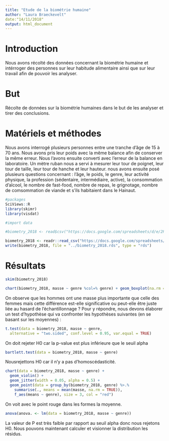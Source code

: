 ```yaml
---
title: "Etude de la biométrie humaine"
author: "Laura Braeckevelt"
date:"14/11/2018"
output: html_document
---
```


# Introduction
Nous avons récolté des données concernant la biométrie humaine et intérroger des personnes sur leur habitude alimentaire ainsi que sur leur travail afin de pouvoir les analyser.

# But
Récolte de données sur la biométrie humaines dans le but de les analyser et tirer des conclusions.

# Matériels et méthodes

Nous avons interrogé plusieurs personnes entre une tranche d'âge de 15 à 70 ans. Nous avons pris leur poids avec la même balance afin de conserver la même erreur. Nous l'avons ensuite converti avec l'erreur de la balance en laboratoire. Un mètre ruban nous a servi à mesurer leur tour de poignet, leur tour de taille, leur tour de hanche et leur hauteur. 
nous avons ensuite posé plusieurs questions concernant : l'âge, le poids, le genre, leur activité physique, la profession (sédentaire, intermédiaire, active), la consommation d'alcool, le nombre de fast-food, nombre de repas, le grignotage, nombre de comsommation de viande et s'ils habitaient dans le Hainaut. 

```r
#packages
SciViews::R
library(skimr)
library(visdat)
```


```r
#import data

#biometry_2018 <- read$csv("https://docs.google.com/spreadsheets/d/e/2PACX-1vQoVtSWbENWzxbALxD0qyNDqxV4uSYqzLCtJgcNGE7ciT6nkWOjA9b6dMBHaSUY8Nw5f-mSpUEeN-3S/pub?output=csv ")

biometry_2018 <- readr::read_csv("https://docs.google.com/spreadsheets/d/e/2PACX-1vQoVtSWbENWzxbALxD0qyNDqxV4uSYqzLCtJgcNGE7ciT6nkWOjA9b6dMBHaSUY8Nw5f-mSpUEeN-3S/pub?output=csv", locale = locale(decimal_mark = ","))
write(biometry_2018, file = "../biometry_2018.rds", type = "rds")
```

# Résultats


```r
skim(biometry_2018)
```

```r
chart(biometry_2018, masse ~ genre %col=% genre) + geom_boxplot(na.rm = TRUE) 
```
 
 On observe que les hommes ont une masse plus importante que celle des femmes mais cette différence est-elle significative ou peut-elle être juste liée au hasard de l’échantillonnage ?
 Pour y répondre, nous devons élaborer un test d’hypothèse qui va confronter les hypothèses suivantes (en se basant sur les moyennes) :
 
```r
t.test(data = biometry_2018, masse ~ genre,
  alternative = "two.sided", conf.level = 0.95, var.equal = TRUE)
```

On doit rejeter H0 car la p-value est plus inférieure que le seuil alpha


```r
bartlett.test(data = biometry_2018, masse ~ genre)

```

Nousrejettons H0 car il n'y a pas d'homoscédasticité.

```r
chart(data = biometry_2018, masse ~ genre) +
  geom_violin() +
  geom_jitter(width = 0.05, alpha = 0.5) +
  geom_point(data = group_by(biometry_2018, genre) %>.%
    summarise(., means = mean(masse, na.rm = TRUE)),
    f_aes(means ~ genre), size = 3, col = "red")

```

On voit avec le point rouge dans les formes la moyenne.

```r
anova(anova. <- lm(data = biometry_2018, masse ~ genre))

```

La valeur de P est très faible par rapport au seuil alpha donc nous rejetons H0. Nous pouvons maintenant calculer et visionner la distribution les résidus.


